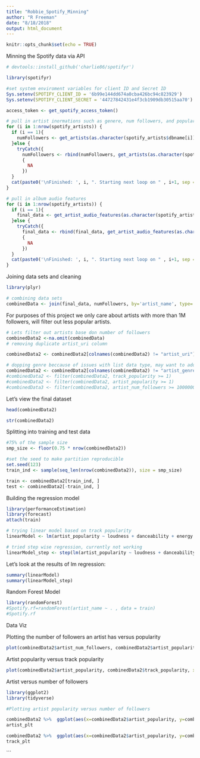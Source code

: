 ```yaml
---
title: "Robbie_Spotify_Minning"
author: "R Freeman"
date: "8/18/2018"
output: html_document
---
```


```r
knitr::opts_chunk$set(echo = TRUE)
```

Minning the Spotify data via API 

```r

# devtools::install_github('charlie86/spotifyr')

library(spotifyr)

#set system enviroment variables for client ID and Secret ID
Sys.setenv(SPOTIFY_CLIENT_ID = '6b99e144dd674a0cba426bc94c823929')
Sys.setenv(SPOTIFY_CLIENT_SECRET = '44727842431e4f3cb1909db30515aa70')

access_token <- get_spotify_access_token()

# pull in artist inormations such as genere, num followers, and popularity
for (i in 1:nrow(spotify_artists)) {
  if (i == 1){
    numFollowers <- get_artists(as.character(spotify_artists$dbname[i]))
  }else {
    tryCatch({
      numFollowers <- rbind(numFollowers, get_artists(as.character(spotify_artists$dbname[i])))},error=function(cond)
      {
        NA
      })
  }
  cat(paste0('\nFinished: ', i, ". Starting next loop on " , i+1, sep =' '))
}

# pull in album audio features 
for (i in 1:nrow(spotify_artists)) {
  if (i == 1){
    final_data <- get_artist_audio_features(as.character(spotify_artists$dbname[i]))
  }else {
    tryCatch({
      final_data <- rbind(final_data, get_artist_audio_features(as.character(spotify_artists$dbname[i])))},error=function(cond)
      {
        NA
      })
  }
  cat(paste0('\nFinished: ', i, ". Starting next loop on " , i+1, sep =' '))
}
```

Joining data sets and cleaning 

```r
library(plyr)

# combining data sets 
combinedData <- join(final_data, numFollowers, by='artist_name', type='left', match='all')


```

For purposes of this project we only care about artists with more than 1M followers, will filter out less popular artists. 

```r

# Lets filter out artists base don number of followers
combinedData2 <-na.omit(combinedData)
# removing duplicate artist_uri column 

combinedData2 <- combinedData2[colnames(combinedData2) != "artist_uri"]

# dopping genre beccause of issues with list data type, may want to add back later 
combinedData2 <- combinedData2[colnames(combinedData2) != "artist_genres"]
#combinedData2 <- filter(combinedData2, track_popularity >= 1)
#combinedData2 <- filter(combinedData2, artist_popularity >= 1)
#combinedData3 <- filter(combinedData2, artist_num_followers >= 1000000)


```

Let's view the final dataset

```r

head(combinedData2)

```

```r
str(combinedData2)
```


Splitting into training and test data 

```r

#75% of the sample size
smp_size <- floor(0.75 * nrow(combinedData2))

#set the seed to make partition reproducible
set.seed(123)
train_ind <- sample(seq_len(nrow(combinedData2)), size = smp_size)

train <- combinedData2[train_ind, ]
test <- combinedData2[-train_ind, ]
```



Building the regression model 


```r
library(performanceEstimation)
library(forecast)
attach(train)

# trying linear model based on track popularity 
linearModel <- lm(artist_popularity ~ loudness + danceability + energy + acousticness +liveness + instrumentalness + track_popularity + is_collaboration + key + artist_num_followers + valence, data = train)

# tried step wise regression, currently not working
linearModel_step <- step(lm(artist_popularity ~ loudness + danceability + energy + acousticness +liveness + instrumentalness + track_popularity + is_collaboration + key + artist_num_followers + valence, data = train))


```
   
Let's look at the results of lm regression: 

```r
summary(linearModel)
summary(linearModel_step)

```




Random Forest Model 

```r
library(randomForest)
#Spotify.rf=randomForest(artist_name ~ . , data = train)
#Spotify.rf

```


Data Viz 


Plotting the number of followers an artist has versus popularity 

```r

plot(combinedData2$artist_num_followers, combinedData2$artist_popularity, xlab = "Number of Followers", ylab = "Artist Popularity")

```
Artist popularity versus track popularity 
```r
plot(combinedData2$artist_popularity, combinedData2$track_popularity, xlab = "Artist Popularity", ylab = "Track Popularity")
```




Artist versus number of followers  

```r
library(ggplot2)
library(tidyverse)

#Plotting artist popularity versus number of followers 

combinedData2 %>%  ggplot(aes(x=combinedData2$artist_popularity, y=combinedData2$artist_num_followers)) + geom_point()+ labs(x='Artist Popularity',y="Number of Followers (in Millions)") -> artist_plt
artist_plt

```
```r

combinedData2 %>%  ggplot(aes(x=combinedData2$artist_popularity, y=combinedData2$track_popularity)) + geom_point()+ labs(x='Artist Popularity',y="Track Popularity") -> track_plt
track_plt

```








```


